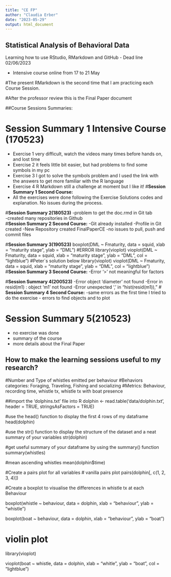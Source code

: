 ```yaml
---
title: "CE FP"
author: "Claudia Erber"
date: "2023-05-29"
output: html_document
---
```


## **Statistical Analysis of Behavioral Data**

Learning how to use RStudio, RMarkdown and GitHub
- Dead line 02/06/2023

- Intensive course online from 17 to 21 May

#The present RMarkdown is the second time that I am practicing each Course Session.

#After the professor review this is the Final Paper document 

##Course Sessions Summaries:

# **Session Summary 1 Intensive Course (170523)**

- Exercise 1 very difficult, watch the videos many times before hands on, and lost time
- Exercise 2 it feels little bit easier, but had problems to find some symbols in my pc
- Exercise 3 I got to solve the symbols problem and I used the link with the answers to get more familiar with the R language
- Exercise 4 R Markdown still a challenge at moment but I like it!
#**Session Summary 1 Second Course:**
- All the exercises were done following the Exercise Solutions codes and explanation. No issues during the process. 



#**Session Summary 2(180523)**
-problem to get the doc.rmd in Git tab   
-created many repositories in Github  
#**Session Summary 2 Second Course:**
-Git already installed
-Profile in Git created
-New Repository created FinalPaperCE 
-no issues to pull, push and commit files

#**Session Summary 3(190523)**
boxplot(DML ~ Fmaturity, data = squid, xlab = "maturity stage", ylab = "DML")
#ERROR 
library(vioplot)
vioplot(DML ~ Fmaturity, data = squid, xlab = "maturity stage", ylab = "DML", col = "lightblue")
#Peter´s solution below
library(vioplot)
vioplot(DML ~ Fmaturity, data = squid, xlab = "maturity stage", ylab = "DML", col = "lightblue")
#**Session Summary 3 Second Course:**
-Error ‘>’ not meaningful for factors

#**Session Summary 4(200523)**
-Error object 'diameter' not found
-Error in resid(m1) : object 'm1' not found
-Error unexpected ',' in "hist(resid(m1)),"
# **Session Summary 4 Second Course:**
-same errors as the first time I tried to do the exercise 
- errors to find objects and to plot


# **Session Summary 5(210523)**
- no exercise was done
- summary of the course
- more details about the Final Paper


## How to make the learning sessions useful to my research?

#Number and Type of whistles emitted per behaviour
#Behaviors categories: Foraging, Traveling, Fishing and socializing
#Metrics: Behaviour,	recording time,	whistle tx, whistle tx with	boat presence

##import the ‘dolphins.txt’ file into R
dolphin <- read.table('data/dolphin.txt', header = TRUE, stringsAsFactors = TRUE)


#use the head() function to display the first 4 rows of my dataframe
head(dolphin)

#use the str() function to display the structure of the dataset and a neat summary of your variables
str(dolphin)

#get useful summary of your dataframe by using the summary() function
summary(whistles)

#mean ascending whistles
mean(dolphin$time)


#Create a pairs plot for all variables
# vanilla pairs plot
pairs(dolphin[, c(1, 2, 3, 4)])


#Create a boxplot to visualise the differences in whistle tx at each Behaviour

boxplot(whistle ~ behaviour, data = dolphin, xlab = "behaviour", ylab = "whistle")

boxplot(boat ~ behaviour, data = dolphin, xlab = "behaviour", ylab = "boat")

# violin plot
library(vioplot)

vioplot(boat ~ whistle, data = dolphin, xlab = "whitle", ylab = "boat", col = "lightblue")



